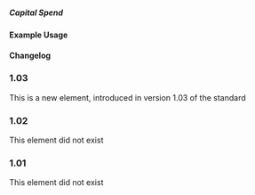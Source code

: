 ===== Capital Spend ===== 
{{for revision 1.03}}
{{for release 1.03}}
==== Example Usage ====

<code xml>
<capital-spend percentage="88.8"/>
</code>

==== Changelog ====
===1.03===
This is a new element, introduced in version 1.03 of the standard
===1.02===
This element did not exist
===1.01===
This element did not exist